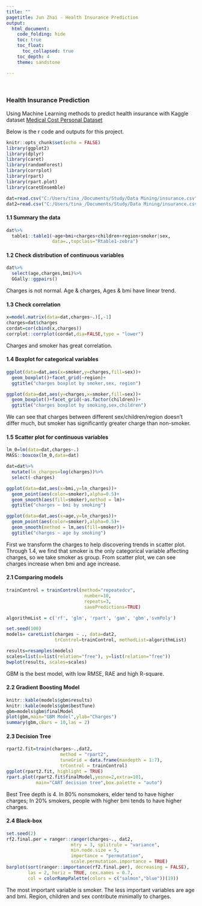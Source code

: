 ```yaml
---
title: ""
pagetitle: Jun Zhai - Health Insurance Prediction
output: 
  html_document:
    code_folding: hide
    toc: true
    toc_float:      
      toc_collapsed: true
    toc_depth: 4
    theme: sandstone

---
```

<title>Jun Zhai - Health Insurance Prediction</title>
</br>

### Health Insurance Prediction
Using Machine Learning methods to predict health insurance with Kaggle dataset [Medical Cost Personal Dataset](https://www.kaggle.com/mirichoi0218/insurance)
</br>

Below is the r code and outputs for this project.

```r
knitr::opts_chunk$set(echo = FALSE)
library(ggplot2)
library(dplyr)
library(caret)
library(randomForest)
library(corrplot)
library(rpart)
library(rpart.plot)
library(caretEnsemble)
```

```r

dat=read.csv("C:/Users/tina_/Documents/Study/Data Mining/insurance.csv")
dat2=read.csv("C:/Users/tina_/Documents/Study/Data Mining/insurance.csv")
```
#### 1.1 Summary the data
```r
dat%>%
  table1::table1(~age+bmi+charges+children+region+smoker|sex,
                 data=.,topclass="Rtable1-zebra")
```

#### 1.2 Check distribution of continuous variables
```r
dat%>%
  select(age,charges,bmi)%>%
  GGally::ggpairs()
```

Charges is not normal. Age & charges, Ages & bmi have linear trend.

#### 1.3 Check correlation
```r
x=model.matrix(data=dat,charges~.)[,-1]
charges=dat$charges
cordat=cor(cbind(x,charges))
corrplot::corrplot(cordat,dia=FALSE,type = "lower")
```

Charges and smoker has great correlation.

#### 1.4 Boxplot for categorical variables
```r
ggplot(data=dat,aes(x=smoker,y=charges,fill=sex))+
  geom_boxplot()+facet_grid(~region)+
  ggtitle("charges boxplot by smoker,sex, region")

ggplot(data=dat,aes(y=charges,x=smoker,fill=sex))+
  geom_boxplot()+facet_grid(~as.factor(children))+
  ggtitle("charges boxplot by smoking,sex,children")
```

We can see that charges between different sex/children/region doesn't differ much, but smoker has significantly greater charge than non-smoker.

#### 1.5 Scatter plot for continuous variables
```r
lm_0=lm(data=dat,charges~.)
MASS::boxcox(lm_0,data=dat)

dat=dat%>%
  mutate(ln_charges=log(charges))%>%
  select(-charges)

ggplot(data=dat,aes(x=bmi,y=ln_charges))+
  geom_point(aes(color=smoker),alpha=0.5)+
  geom_smooth(aes(fill=smoker),method = lm)+
  ggtitle("charges ~ bmi by smoking")

ggplot(data=dat,aes(x=age,y=ln_charges))+
  geom_point(aes(color=smoker),alpha=0.5)+
  geom_smooth(method = lm,aes(fill=smoker))+
  ggtitle("charges ~ age by smoking")
```

First we transform the charges to help discovering trends in scatter plot.
Through 1.4, we find that smoker is the only categorical variable affecting charges, so we take smoker as group.
From scatter plot, we can see charges increase when bmi and age increase.

#### 2.1 Comparing models
```r
trainControl = trainControl(method="repeatedcv", 
                             number=10, 
                             repeats=3,
                             savePredictions=TRUE)

algorithmList = c('rf', 'glm', 'rpart', 'gam', 'gbm','svmPoly')

set.seed(100)
models= caretList(charges ~ ., data=dat2, 
                  trControl=trainControl, methodList=algorithmList) 
```

```r
results=resamples(models)
scales=list(x=list(relation="free"), y=list(relation="free"))
bwplot(results, scales=scales)
```

GBM is the best model, with low RMSE, RAE and high R-square.

#### 2.2 Gradient Boosting Model
```r
knitr::kable(models$gbm$results)
knitr::kable(models$gbm$bestTune)
gbm=models$gbm$finalModel
plot(gbm,main="GBM Model",ylab="Charges")
summary(gbm,cBars = 10,las = 2)

```

#### 2.3 Decision Tree
```r
rpart2.fit=train(charges~.,dat2,
                    method = "rpart2",
                    tuneGrid = data.frame(maxdepth = 1:7),
                    trControl = trainControl)
ggplot(rpart2.fit, highlight = TRUE)
rpart.plot(rpart2.fit$finalModel,yesno=2,extra=101,
           main="CART decision tree",box.palette = "auto")
```

Best Tree depth is 4. In 80% nonsmokers, elder tend to have higher charges; In 20% smokers, people with higher bmi tends to have higher charges.

#### 2.4 Black-box
```r
set.seed(2)
rf2.final.per = ranger::ranger(charges~., dat2,
                        mtry = 3, splitrule = "variance",
                        min.node.size = 5,
                        importance = "permutation",
                        scale.permutation.importance = TRUE)
barplot(sort(ranger::importance(rf2.final.per), decreasing = FALSE),
        las = 2, horiz = TRUE, cex.names = 0.7,
        col = colorRampPalette(colors = c("salmon","blue"))(19))

```

The most important variable is smoker. The less important variables are age and bmi. Region, children and sex contribute minimally to charges.
